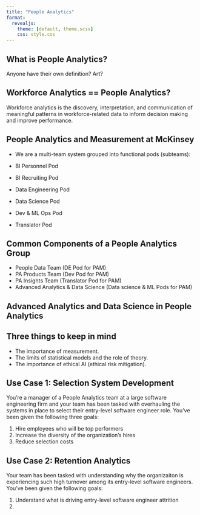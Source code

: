 ```yaml
---
title: "People Analytics"
format: 
  revealjs:
    theme: [default, theme.scss] 
    css: style.css
---
```


## What is People Analytics?

Anyone have their own definition? Art? 

## Workforce Analytics == People Analytics?

Workforce analytics is the discovery, interpretation, and communication of meaningful patterns in workforce-related data to inform decision making and improve performance. 

## People Analytics and Measurement at McKinsey 

* We are a multi-team system grouped into functional pods (subteams): 

- BI Personnel Pod
- BI Recruiting Pod
- Data Engineering Pod
- Data Science Pod
- Dev & ML Ops Pod
- Translator Pod

## Common Components of a People Analytics Group

* People Data Team (DE Pod for PAM)
* PA Products Team (Dev Pod for PAM)
* PA Insights Team (Translator Pod for PAM)
* Advanced Analytics & Data Science (Data science & ML Pods for PAM)

## Advanced Analytics and Data Science in People Analytics 

## Three things to keep in mind 

* The importance of measurement. 
* The limits of statistical models and the role of theory. 
* The importance of ethical AI (ethical risk mitigation).

## Use Case 1: Selection System Development

You're a manager of a People Analytics team at a large software engineering firm and your team has been tasked with overhauling the systems in place to select their entry-level software engineer role. You've been given the following three goals: 

1. Hire employees who will be top performers
2. Increase the diversity of the organization's hires
3. Reduce selection costs

## Use Case 2: Retention Analytics

Your team has been tasked with understanding why the organizaiton is experiencing such high turnover among its entry-level software engineers. You've been given the following goals: 

1. Understand what is driving entry-level software engineer attrition
2. 
